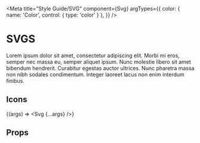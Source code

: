 
<Meta
    title="Style Guide/SVG"
    component={Svg}
    argTypes={{
        color: {
            name: 'Color',
            control: { type: 'color' }
        },
    }}
/>

# SVGS

Lorem ipsum dolor sit amet, consectetur adipiscing elit. Morbi mi eros, semper nec massa eu, semper aliquet ipsum. Nunc molestie libero sit amet bibendum hendrerit. Curabitur egestas auctor ultrices. Nunc pharetra massa non nibh sodales condimentum. Integer laoreet lacus non enim interdum finibus.

## Icons

<Story
    name="SVG"
    args={{}}>
    {(args) => <Svg {...args} />}
</Story>

## Props

<ArgsTable of={Svg} />